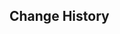 {{Repertoire of Myriad Melodies Score
|name        = Termination of Desires
|image       = Repertoire of Myriad Melodies Cover 30.png
|album       = Inazuma: Realm of Tranquil Eternity
|order       = 6
|region      = Inazuma
|character   = Raiden Shogun
|soundtrack  = Termination of Desires
|bpm         = 144
|duration    = 1m 23s
|level_1     = Normal
|stars_1     = 2
|reward_1    = Repertoire Coins*20
|notes_1     = 122
|level_2     = Hard
|stars_2     = 4
|reward_2    = Repertoire Coins*40
|notes_2     = 191
|level_3     = Pro
|stars_3     = 5
|reward_3    = Repertoire Coins*60
|notes_3     = 240
|level_4     = Legendary
|stars_4     = 7
|notes_4     = 315
}}

==Change History==
{{Change History|5.3}}
